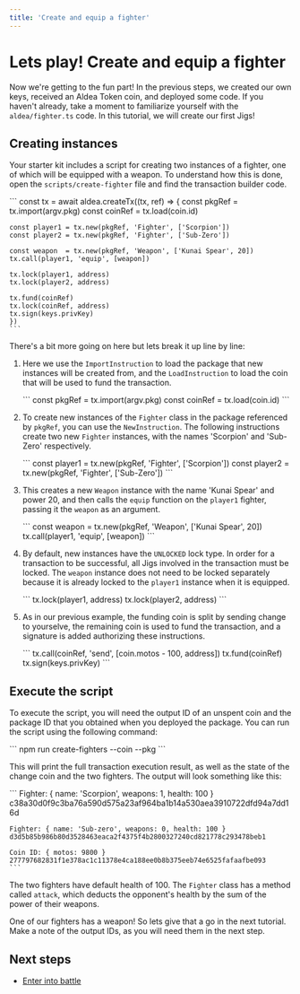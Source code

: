 ```yaml
---
title: 'Create and equip a fighter'
---
```



# Lets play! Create and equip a fighter

Now we're getting to the fun part! In the previous steps, we created our own keys, received an Aldea Token coin, and deployed some code. If you haven't already, take a moment to familiarize yourself with the `aldea/fighter.ts` code. In this tutorial, we will create our first Jigs!

## Creating instances

Your starter kit includes a script for creating two instances of a fighter, one of which will be equipped with a weapon. To understand how this is done, open the `scripts/create-fighter` file and find the transaction builder code.

<CodeContainer lang="ts">
    ```
    const tx = await aldea.createTx((tx, ref) => {
    const pkgRef  = tx.import(argv.pkg)
    const coinRef = tx.load(coin.id)

    const player1 = tx.new(pkgRef, 'Fighter', ['Scorpion'])
    const player2 = tx.new(pkgRef, 'Fighter', ['Sub-Zero'])

    const weapon  = tx.new(pkgRef, 'Weapon', ['Kunai Spear', 20])
    tx.call(player1, 'equip', [weapon])

    tx.lock(player1, address)
    tx.lock(player2, address)

    tx.fund(coinRef)
    tx.lock(coinRef, address)
    tx.sign(keys.privKey)
    })
    ```
</CodeContainer>

There's a bit more going on here but lets break it up line by line:

1. Here we use the `ImportInstruction` to load the package that new instances will be created from, and the `LoadInstruction` to load the coin that will be used to fund the transaction.
    
    <CodeContainer lang="ts" lines={false}>
        ```
        const pkgRef  = tx.import(argv.pkg)
        const coinRef = tx.load(coin.id)
        ```
    </CodeContainer>
    
2. To create new instances of the `Fighter` class in the package referenced by `pkgRef`, you can use the `NewInstruction`. The following instructions create two new `Fighter` instances, with the names 'Scorpion' and 'Sub-Zero' respectively.
    
    <CodeContainer lang="ts" lines={false}>
        ```
        const player1 = tx.new(pkgRef, 'Fighter', ['Scorpion'])
        const player2 = tx.new(pkgRef, 'Fighter', ['Sub-Zero'])
        ```
    </CodeContainer>
    
3. This creates a new `Weapon` instance with the name 'Kunai Spear' and power 20, and then calls the `equip` function on the `player1` fighter, passing it the `weapon` as an argument.
    
    <CodeContainer lang="ts" lines={false}>
        ```
        const weapon  = tx.new(pkgRef, 'Weapon', ['Kunai Spear', 20])
        tx.call(player1, 'equip', [weapon])
        ```
    </CodeContainer>
    
4. By default, new instances have the `UNLOCKED` lock type. In order for a transaction to be successful, all Jigs involved in the transaction must be locked. The `weapon` instance does not need to be locked separately because it is already locked to the `player1` instance when it is equipped.
    
    <CodeContainer lang="ts" lines={false}>
        ```
        tx.lock(player1, address)
        tx.lock(player2, address)
        ```
    </CodeContainer>
    
5. As in our previous example, the funding coin is split by sending change to yourselve, the remaining coin is used to fund the transaction, and a signature is added authorizing these instructions.
    
    <CodeContainer lang="ts" lines={false}>
        ```
        tx.call(coinRef, 'send', [coin.motos - 100, address])
        tx.fund(coinRef)
        tx.sign(keys.privKey)
        ```
    </CodeContainer>
    

## Execute the script

To execute the script, you will need the output ID of an unspent coin and the package ID that you obtained when you deployed the package. You can run the script using the following command:

<CodeContainer lang="bash" lines={false}>
    ```
    npm run create-fighters --coin <OUTPUT_ID> --pkg <PACKAGE_ID>
    ```
</CodeContainer>

This will print the full transaction execution result, as well as the state of the change coin and the two fighters. The output will look something like this:

<CodeContainer lang="text" lines={false}>
    ```
    Fighter: { name: 'Scorpion', weapons: 1, health: 100 }
    c38a30d0f9c3ba76a590d575a23af964ba1b14a530aea3910722dfd94a7dd16d

    Fighter: { name: 'Sub-zero', weapons: 0, health: 100 }
    d3d5b85b986b80d3528463eaca2f4375f4b2800327240cd821778c293478beb1

    Coin ID: { motos: 9800 }
    277797682831f1e378ac1c11378e4ca188ee0b8b375eeb74e6525fafaafbe093
    ```
</CodeContainer>

The two fighters have default health of 100. The `Fighter` class has a method called `attack`, which deducts the opponent's health by the sum of the power of their weapons.

One of our fighters has a weapon! So lets give that a go in the next tutorial. Make a note of the output IDs, as you will need them in the next step.

## Next steps

- [Enter into battle](/getting-started/interacting)